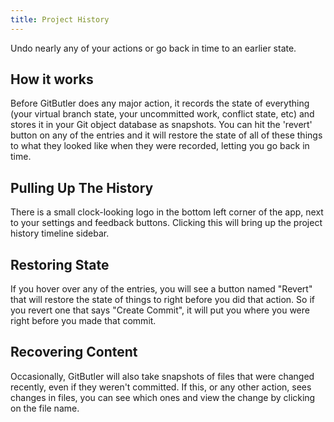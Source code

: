 ```yaml
---
title: Project History
---
```



Undo nearly any of your actions or go back in time to an earlier state.

## How it works
Before GitButler does any major action, it records the state of everything (your virtual branch state, your uncommitted work, conflict state, etc) and stores it in your Git object database as snapshots. You can hit the 'revert' button on any of the entries and it will restore the state of all of these things to what they looked like when they were recorded, letting you go back in time.

<ImageSection
  alt="Virtual Branches Example"
  src="/timeline-01.avif"
/>


## Pulling Up The History
There is a small clock-looking logo in the bottom left corner of the app, next to your settings and feedback buttons. Clicking this will bring up the project history timeline sidebar.

## Restoring State
If you hover over any of the entries, you will see a button named "Revert" that will restore the state of things to right before you did that action. So if you revert one that says "Create Commit", it will put you where you were right before you made that commit.

<ImageSection
  alt="Virtual Branches Example"
  src="/timeline-02.png"
/>

## Recovering Content
Occasionally, GitButler will also take snapshots of files that were changed recently, even if they weren't committed. If this, or any other action, sees changes in files, you can see which ones and view the change by clicking on the file name.

<ImageSection
  alt="Virtual Branches Example"
  src="/timeline-03.avif"
/>

